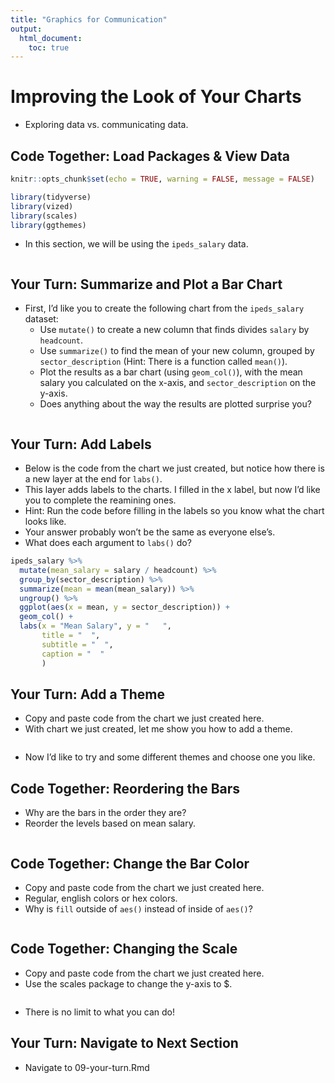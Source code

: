 ```yaml
---
title: "Graphics for Communication"
output:
  html_document:
    toc: true
---
```


# Improving the Look of Your Charts

- Exploring data vs. communicating data.

## Code Together: Load Packages & View Data


```r
knitr::opts_chunk$set(echo = TRUE, warning = FALSE, message = FALSE)

library(tidyverse)
library(vized)
library(scales)
library(ggthemes)

```

- In this section, we will be using the `ipeds_salary` data.

```r


```


## Your Turn: Summarize and Plot a Bar Chart

- First, I'd like you to create the following chart from the `ipeds_salary` dataset:
    - Use `mutate()` to create a new column that finds divides `salary` by `headcount`.
    - Use `summarize()` to find the mean of your new column, grouped by `sector_description` (Hint: There is a function called `mean()`).
    - Plot the results as a bar chart (using `geom_col()`), with the mean salary you calculated on the x-axis, and `sector_description` on the y-axis.
    - Does anything about the way the results are plotted surprise you?

```r


```

## Your Turn: Add Labels

- Below is the code from the chart we just created, but notice how there is a new layer at the end for `labs()`.
- This layer adds labels to the charts. I filled in the x label, but now I'd like you to complete the reamining ones. 
- Hint: Run the code before filling in the labels so you know what the chart looks like.
- Your answer probably won't be the same as everyone else's.
- What does each argument to `labs()`  do?

```r

ipeds_salary %>% 
  mutate(mean_salary = salary / headcount) %>% 
  group_by(sector_description) %>% 
  summarize(mean = mean(mean_salary)) %>% 
  ungroup() %>% 
  ggplot(aes(x = mean, y = sector_description)) +
  geom_col() +
  labs(x = "Mean Salary", y = "   ", 
       title = "  ",
       subtitle = "  ",
       caption = "  "
       )


```

## Your Turn: Add a Theme

- Copy and paste code from the chart we just created here.
- With chart we just created, let me show you how to add a theme.

```r


```

- Now I'd like to try and some different themes and choose one you like.

## Code Together: Reordering the Bars

- Why are the bars in the order they are?
- Reorder the levels based on mean salary.

```r


```

## Code Together: Change the Bar Color

- Copy and paste code from the chart we just created here.
- Regular, english colors or hex colors.
- Why is `fill` outside of `aes()` instead of inside of `aes()`?

```r



```

## Code Together: Changing the Scale

- Copy and paste code from the chart we just created here.
- Use the scales package to change the y-axis to $.

```r


```

- There is no limit to what you can do!

## Your Turn: Navigate to Next Section

- Navigate to 09-your-turn.Rmd


